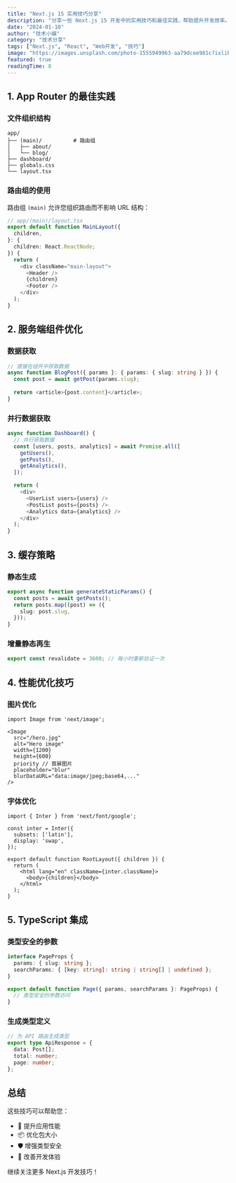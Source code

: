 ```yaml
---
title: "Next.js 15 实用技巧分享"
description: "分享一些 Next.js 15 开发中的实用技巧和最佳实践，帮助提升开发效率。"
date: "2024-01-10"
author: "技术小编"
category: "技术分享"
tags: ["Next.js", "React", "Web开发", "技巧"]
image: "https://images.unsplash.com/photo-1555949963-aa79dcee981c?ixlib=rb-4.0.3&ixid=M3wxMjA3fDB8MHxwaG90by1wYWdlfHx8fGVufDB8fHx8fA%3D%3D&auto=format&fit=crop&w=2340&q=80"
featured: true
readingTime: 8
---
```


## 1. App Router 的最佳实践

### 文件组织结构

```
app/
├── (main)/          # 路由组
│   ├── about/
│   └── blog/
├── dashboard/
├── globals.css
└── layout.tsx
```

### 路由组的使用

路由组 `(main)` 允许您组织路由而不影响 URL 结构：

```typescript
// app/(main)/layout.tsx
export default function MainLayout({
  children,
}: {
  children: React.ReactNode;
}) {
  return (
    <div className="main-layout">
      <Header />
      {children}
      <Footer />
    </div>
  );
}
```

## 2. 服务端组件优化

### 数据获取

```typescript
// 直接在组件中获取数据
async function BlogPost({ params }: { params: { slug: string } }) {
  const post = await getPost(params.slug);
  
  return <article>{post.content}</article>;
}
```

### 并行数据获取

```typescript
async function Dashboard() {
  // 并行获取数据
  const [users, posts, analytics] = await Promise.all([
    getUsers(),
    getPosts(),
    getAnalytics(),
  ]);

  return (
    <div>
      <UserList users={users} />
      <PostList posts={posts} />
      <Analytics data={analytics} />
    </div>
  );
}
```

## 3. 缓存策略

### 静态生成

```typescript
export async function generateStaticParams() {
  const posts = await getPosts();
  return posts.map((post) => ({
    slug: post.slug,
  }));
}
```

### 增量静态再生

```typescript
export const revalidate = 3600; // 每小时重新验证一次
```

## 4. 性能优化技巧

### 图片优化

```tsx
import Image from 'next/image';

<Image
  src="/hero.jpg"
  alt="Hero image"
  width={1200}
  height={600}
  priority // 首屏图片
  placeholder="blur"
  blurDataURL="data:image/jpeg;base64,..."
/>
```

### 字体优化

```tsx
import { Inter } from 'next/font/google';

const inter = Inter({
  subsets: ['latin'],
  display: 'swap',
});

export default function RootLayout({ children }) {
  return (
    <html lang="en" className={inter.className}>
      <body>{children}</body>
    </html>
  );
}
```

## 5. TypeScript 集成

### 类型安全的参数

```typescript
interface PageProps {
  params: { slug: string };
  searchParams: { [key: string]: string | string[] | undefined };
}

export default function Page({ params, searchParams }: PageProps) {
  // 类型安全的参数访问
}
```

### 生成类型定义

```typescript
// 为 API 路由生成类型
export type ApiResponse = {
  data: Post[];
  total: number;
  page: number;
};
```

## 总结

这些技巧可以帮助您：

- 🚀 提升应用性能
- 📦 优化包大小  
- 🛡️ 增强类型安全
- 🎯 改善开发体验

继续关注更多 Next.js 开发技巧！ 
